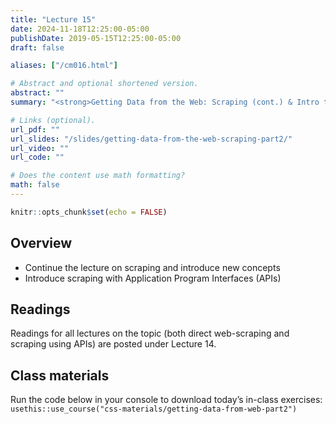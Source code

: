 ```yaml
---
title: "Lecture 15"
date: 2024-11-18T12:25:00-05:00
publishDate: 2019-05-15T12:25:00-05:00
draft: false

aliases: ["/cm016.html"]

# Abstract and optional shortened version.
abstract: ""
summary: "<strong>Getting Data from the Web: Scraping (cont.) & Intro to API.</strong>"

# Links (optional).
url_pdf: ""
url_slides: "/slides/getting-data-from-the-web-scraping-part2/"
url_video: ""
url_code: ""

# Does the content use math formatting?
math: false
---
```


```r
knitr::opts_chunk$set(echo = FALSE)
```


## Overview

* Continue the lecture on scraping and introduce new concepts
* Introduce scraping with Application Program Interfaces (APIs)

<!--
* Explain APIs authentication keys and methods for storing these keys
* Interact with APIs

NOTES FALL 2024 FOR NEXT TIME
review the tutorial on scraping part 2 which is currently in class materials
make it more efficient, e.g. if else statements, or make both base url in one go (one for the 10 links per each page, and one for the 476 pages) etc. then rewrite it with some practice exercises; needs a few hours of work

this time I spent both lectures on scraping on this example, consider setting aside 30 min or so for another scraping example, and mention html_table() explicitly

I did not get to start APIs this time, so I can just move it to the next lecture altogheter in future iterations
-->

## Readings

Readings for all lectures on the topic (both direct web-scraping and scraping using APIs) are posted under Lecture 14.


## Class materials

<!--
In-class materials (exercises and code) will be posted here shortly before class.
-->

Run the code below in your console to download today’s in-class exercises: `usethis::use_course("css-materials/getting-data-from-web-part2")`
